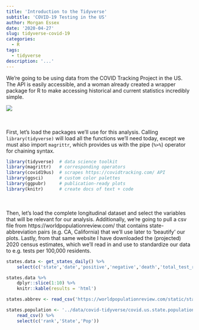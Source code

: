 ```yaml
---
title: 'Introduction to the Tidyverse'
subtitle: 'COVID-19 Testing in the US'
author: Morgan Essex
date: '2020-04-27'
slug: tidyverse-covid-19
categories:
  - R
tags:
  - tidyverse
description: '...'
---
```


We're going to be using data from the COVID Tracking Project in the US. The API is easily accessible, and a woman already created a wrapper package for R to make accessing historical and current statistics incredibly simple. 

![](../data/covid-tidyverse/covidtracking.png)

<br><br>
First, let's load the packages we'll use for this analysis. Calling `library(tidyverse)` will load all the functions we'll need today, except we must also import `magrittr`, which provides us with the pipe (`%>%`) operator for chaining syntax.

```r
library(tidyverse)  # data science toolkit
library(magrittr)   # corresponding operators
library(covid19us)  # scrapes https://covidtracking.com/ API
library(ggsci)      # custom color palettes
library(ggpubr)     # publication-ready plots
library(knitr)      # create docs of text + code
```

<br><br>
Then, let's load the complete longitudinal dataset and select the variables that will be relevant for our analysis. Additionally, we're going to pull a csv file from https://worldpopulationreview.com/ that contains state-abbreviation pairs (e.g. CA, California) that we'll use later to 'beautify' our plots. Lastly, from that same website I have downloaded the (projected) 2020 census estimates, which we'll read in and use to standardize our data to e.g. tests per 100,000 residents.

```r
states.data <- get_states_daily() %>%
    select(c('state','date','positive','negative','death','total_test_results'))

states.data %>%
    dplyr::slice(1:10) %>%
    knitr::kable(results = 'html')

states.abbrev <- read_csv('https://worldpopulationreview.com/static/states/abbr-name-list.csv')

states.population <- '../data/covid-tidyverse/covid.us.state.population.csv' %>%
    read_csv() %>%
    select(c('rank','State','Pop'))
```
